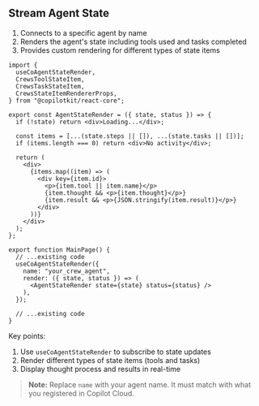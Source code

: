 ## Stream Agent State

1. Connects to a specific agent by name
2. Renders the agent's state including tools used and tasks completed
3. Provides custom rendering for different types of state items

```tsx title="main-page.tsx"
import {
  useCoAgentStateRender,
  CrewsToolStateItem,
  CrewsTaskStateItem,
  CrewsStateItemRendererProps,
} from "@copilotkit/react-core";

export const AgentStateRender = ({ state, status }) => {
  if (!state) return <div>Loading...</div>;

  const items = [...(state.steps || []), ...(state.tasks || [])];
  if (items.length === 0) return <div>No activity</div>;

  return (
    <div>
      {items.map((item) => (
        <div key={item.id}>
          <p>{item.tool || item.name}</p>
          {item.thought && <p>{item.thought}</p>}
          {item.result && <p>{JSON.stringify(item.result)}</p>}
        </div>
      ))}
    </div>
  );
};

export function MainPage() {
  // ...existing code
  useCoAgentStateRender({
    name: "your_crew_agent",
    render: ({ state, status }) => (
      <AgentStateRender state={state} status={status} />
    ),
  });

  // ...existing code
}
```

Key points:

1. Use `useCoAgentStateRender` to subscribe to state updates
2. Render different types of state items (tools and tasks)
3. Display thought process and results in real-time

> **Note:** Replace `name` with your agent name. It must match with what you registered in Copilot Cloud.
